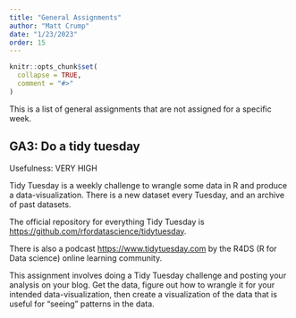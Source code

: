 ```yaml
---
title: "General Assignments"
author: "Matt Crump"
date: "1/23/2023"
order: 15
---
```


```r
knitr::opts_chunk$set(
  collapse = TRUE,
  comment = "#>"
)
```

This is a list of general assignments that are not assigned for a specific week. 

## GA3: Do a tidy tuesday

Usefulness: VERY HIGH

Tidy Tuesday is a weekly challenge to wrangle some data in R and produce a data-visualization. There is a new dataset every Tuesday, and an archive of past datasets. 

The official repository for everything Tidy Tuesday is <https://github.com/rfordatascience/tidytuesday>.

There is also a podcast <https://www.tidytuesday.com> by the R4DS (R for Data science) online learning community.

This assignment involves doing a Tidy Tuesday challenge and posting your analysis on your blog. Get the data, figure out how to wrangle it for your intended data-visualization, then create a visualization of the data that is useful for "seeing" patterns in the data.


